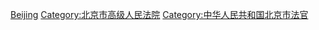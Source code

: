 [[Category:高級人民法院法官|Beijing]]
[[Category:北京市高级人民法院|Category:北京市高级人民法院]]
[[Category:中华人民共和国北京市法官|Category:中华人民共和国北京市法官]]